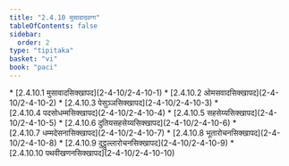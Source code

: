 ```yaml
---
title: "2.4.10 मुसावादवग्ग"
tableOfContents: false
sidebar:
  order: 2
type: "tipitaka"
basket: "vi"
book: "paci"
---
```



<DynamicBreadcrumb />



<TableOfContents book="paci" section="2.4.10">
* [2.4.10.1 मुसावादसिक्खापद](2-4-10/2-4-10-1)
* [2.4.10.2 ओमसवादसिक्खापद](2-4-10/2-4-10-2)
* [2.4.10.3 पेसुञ्ञसिक्खापद](2-4-10/2-4-10-3)
* [2.4.10.4 पदसोधम्मसिक्खापद](2-4-10/2-4-10-4)
* [2.4.10.5 सहसेय्यसिक्खापद](2-4-10/2-4-10-5)
* [2.4.10.6 दुतियसहसेय्यसिक्खापद](2-4-10/2-4-10-6)
* [2.4.10.7 धम्मदेसनासिक्खापद](2-4-10/2-4-10-7)
* [2.4.10.8 भूतारोचनसिक्खापद](2-4-10/2-4-10-8)
* [2.4.10.9 दुट्ठुल्लारोचनसिक्खापद](2-4-10/2-4-10-9)
* [2.4.10.10 पथवीखणनसिक्खापद](2-4-10/2-4-10-10)
</TableOfContents>